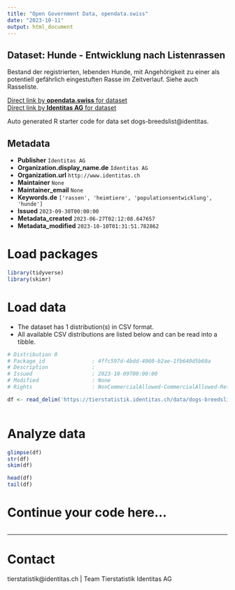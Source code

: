 ```yaml
---
title: "Open Government Data, opendata.swiss"
date: "2023-10-11"
output: html_document
---
```


## Dataset: Hunde - Entwicklung nach Listenrassen

Bestand der registrierten, lebenden Hunde, mit Angehörigkeit zu einer als potentiell gefährlich eingestuften Rasse im Zeitverlauf. Siehe auch Rasseliste.

[Direct link by **opendata.swiss** for dataset](https://opendata.swiss/de/dataset/hunde-entwicklung-nach-listenrassen)<br>
[Direct link by **Identitas AG** for dataset](https://tierstatistik.identitas.ch/)

Auto generated R starter code for data set dogs-breedslist@identitas.

## Metadata

- **Publisher** `Identitas AG`
- **Organization.display_name.de** `Identitas AG`
- **Organization.url** `http://www.identitas.ch`
- **Maintainer** `None`
- **Maintainer_email** `None`
- **Keywords.de** `['rassen', 'heimtiere', 'populationsentwicklung', 'hunde']`
- **Issued** `2023-09-30T00:00:00`
- **Metadata_created** `2023-06-27T02:12:08.647657`
- **Metadata_modified** `2023-10-10T01:31:51.782862`


# Load packages

```r

library(tidyverse)
library(skimr)

```

# Load data

-   The dataset has 1 distribution(s) in CSV format.
-   All available CSV distributions are listed below and can be read into a tibble.

```r

# Distribution 0
# Package_id               : 4ffc597d-4bdd-4060-b2ae-1fb640d5b60a
# Description              : 
# Issued                   : 2023-10-09T00:00:00
# Modified                 : None
# Rights                   : NonCommercialAllowed-CommercialAllowed-ReferenceRequired

df <- read_delim('https://tierstatistik.identitas.ch/data/dogs-breedslist.csv')



```

# Analyze data

```r

glimpse(df)
str(df)
skim(df)

head(df)
tail(df)

```

# Continue your code here...

```r

```

------------------------------------------------------------------------

# Contact

tierstatistik@identitas.ch | Team Tierstatistik Identitas AG
